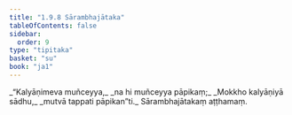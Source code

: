 ```yaml
---
title: "1.9.8 Sārambhajātaka"
tableOfContents: false
sidebar:
  order: 9
type: "tipitaka"
basket: "su"
book: "ja1"
---
```



<DynamicBreadcrumb />

<Division number="88" book="ja1" bookNo="22" page="21">

<Paragraph number="194" type="verses" book="ja1">
_“Kalyāṇimeva muñceyya,_  
_na hi muñceyya pāpikaṃ;_  
_Mokkho kalyāṇiyā sādhu,_  
_mutvā tappati pāpikan”ti._  


</Paragraph>
</Division>

<Paragraph number="195" type="center" book="ja1">
Sārambhajātakaṃ aṭṭhamaṃ.
</Paragraph>